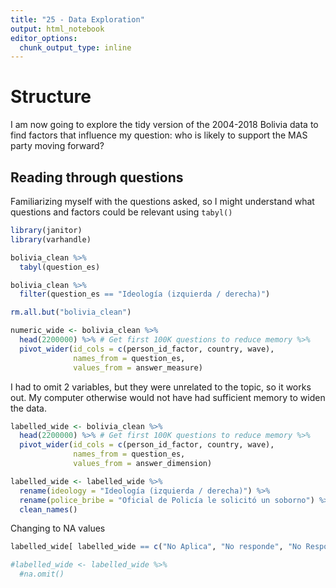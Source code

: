 ```yaml
---
title: "25 - Data Exploration"
output: html_notebook
editor_options: 
  chunk_output_type: inline
---
```


# Structure
I am now going to explore the tidy version of the 2004-2018 Bolivia data to find factors that influence my question: who is likely to support the MAS party moving forward?

## Reading through questions
Familiarizing myself with the questions asked, so I might understand what questions and factors could be relevant using `tabyl()`

```r
library(janitor)
library(varhandle)
```

```r
bolivia_clean %>% 
  tabyl(question_es)
```

```r
bolivia_clean %>% 
  filter(question_es == "Ideología (izquierda / derecha)")
```


```r
rm.all.but("bolivia_clean")
```

```r
numeric_wide <- bolivia_clean %>% 
  head(2200000) %>% # Get first 100K questions to reduce memory %>%
  pivot_wider(id_cols = c(person_id_factor, country, wave), 
              names_from = question_es,
              values_from = answer_measure)
```

I had to omit 2 variables, but they were unrelated to the topic, so it works out. My computer otherwise would not have had sufficient memory to widen the data.

```r
labelled_wide <- bolivia_clean %>% 
  head(2200000) %>% # Get first 100K questions to reduce memory %>%
  pivot_wider(id_cols = c(person_id_factor, country, wave), 
              names_from = question_es,
              values_from = answer_dimension)
```

```r
labelled_wide <- labelled_wide %>% 
  rename(ideology = "Ideología (izquierda / derecha)") %>% 
  rename(police_bribe = "Oficial de Policía le solicitó un soborno") %>% 
  clean_names()
```

Changing to NA values
```r
labelled_wide[ labelled_wide == c("No Aplica", "No responde", "No Responde", "No sabe", "No Sabe")] <- NA

#labelled_wide <- labelled_wide %>% 
  #na.omit()
```
